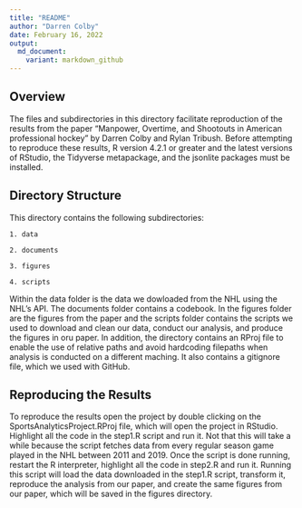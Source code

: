 ```yaml
---
title: "README"
author: "Darren Colby"
date: February 16, 2022
output:
  md_document:
    variant: markdown_github
---
```


## Overview
The files and subdirectories in this directory facilitate reproduction of the 
results from the paper "Manpower, Overtime, and Shootouts in American 
professional hockey" by Darren Colby and Rylan Tribush. Before attempting to 
reproduce these results, R version 4.2.1 or greater and the latest versions of 
RStudio, the Tidyverse metapackage, and the jsonlite packages must be installed.

## Directory Structure
This directory contains the following subdirectories:

    1. data
    
    2. documents
    
    3. figures
    
    4. scripts
    
Within the data folder is the data we dowloaded from the NHL using the NHL's 
API. The documents folder contains a codebook. In the figures folder are the
figures from the paper and the scripts folder contains the scripts we used to 
download and clean our data, conduct our analysis, and produce the figures in 
oru paper. In addition, the directory contains an RProj file to enable the use 
of relative paths and avoid hardcoding filepaths when analysis is conducted on 
a different maching. It also contains a gitignore file, which we used with 
GitHub.

## Reproducing the Results
To reproduce the results open the project by double clicking on the SportsAnalyticsProject.RProj file, which will open the project in RStudio. 
Highlight all the code in the step1.R script and run it. Not that this will take
a while because the script fetches data from every regular season game played in 
the NHL between 2011 and 2019. Once the script is done running, restart the R 
interpreter, highlight all the code in step2.R and run it. Running this script 
will load the data downloaded in the step1.R script, transform it, reproduce the 
analysis from our paper, and create the same figures from our paper, which will 
be saved in the figures directory.
